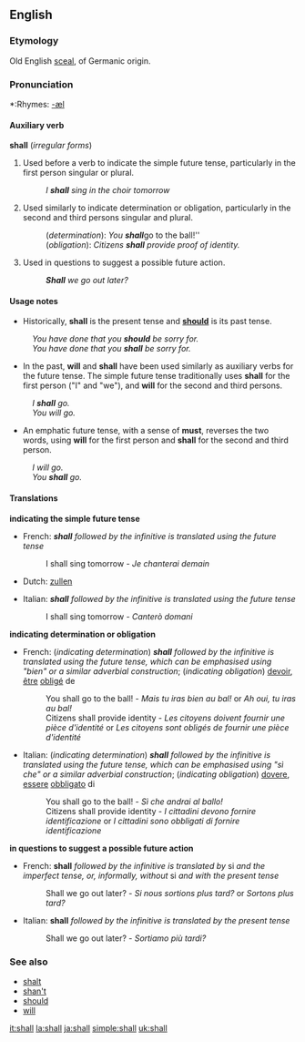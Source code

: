 ==English==

{{rank|down|good|never|100|shall|most|where|those}}

===Etymology===
Old English [[sculan|sceal]], of Germanic origin.

===Pronunciation===
*:Rhymes: [[Rhymes:English:-æl|-æl]]

====Auxiliary verb====
'''shall''' (''irregular forms'')

# Used before a verb to indicate the simple future tense, particularly in the first person singular or plural.
#:''I '''shall''' sing in the choir tomorrow''
# Used similarly to indicate determination or obligation, particularly in the second and third persons singular and plural.
#:(''determination''): ''You '''shall''' ''go to the ball!''
#:(''obligation''): ''Citizens '''shall''' provide proof of identity.''
# Used in questions to suggest a possible future action.
#:'''''Shall''' we go out later?''

====Usage notes====
*Historically, '''shall''' is the present tense and '''[[should]]''' is its past tense.
:''You have done that you '''should''' be sorry for.''
:''You have done that you '''shall''' be sorry for.''
*In the past, '''will''' and '''shall''' have been used similarly as auxiliary verbs for the future tense. The simple future tense traditionally uses '''shall''' for the first person ("I" and "we"), and '''will''' for the second and third persons.
:''I '''shall''' go.''
:''You will go.''
*An emphatic future tense, with a sense of '''must''', reverses the two words, using '''will''' for the first person and '''shall''' for the second and third person.
:''I will go.''
:''You '''shall''' go.''

====Translations====

'''indicating the simple future tense'''
{{top}}
*French: '''''shall''' followed by the infinitive is translated using the future tense''
*:I shall sing tomorrow - ''Je chanterai demain''
*Dutch: [[zullen]]
{{mid}}
*Italian: '''''shall''' followed by the infinitive is translated using the future tense''
*:I shall sing tomorrow - ''Canterò domani''
{{bottom}}

'''indicating determination or obligation'''
{{top}}
*French: (''indicating determination'') '''''shall''' followed by the infinitive is translated using the future tense, which can be emphasised using "bien" or a similar adverbial construction''; (''indicating obligation'') [[devoir]], [[être]] [[obliger|obligé]] de
*:You shall go to the ball! - ''Mais tu iras bien au bal!'' or ''Ah oui, tu iras au bal!''
*:Citizens shall provide identity - ''Les citoyens doivent fournir une pièce d'identité'' or ''Les citoyens sont obligés de fournir une pièce d'identité''
{{mid}}
*Italian:  (''indicating determination'') '''''shall''' followed by the infinitive is translated using the future tense, which can be emphasised using "sì che" or a similar adverbial construction''; (''indicating obligation'') [[dovere]], [[essere]] [[obbligare|obbligato]] di
*:You shall go to the ball! - ''Sì che andrai al ballo!''
*:Citizens shall provide identity - ''I cittadini devono fornire identificazione'' or ''I cittadini sono obbligati di fornire identificazione''
{{bottom}}

'''in questions to suggest a possible future action'''
{{top}}
*French: '''shall''' ''followed by the infinitive is translated by'' si ''and the imperfect tense, or, informally, without'' si ''and with the present tense''
*:Shall we go out later? - ''Si nous sortions plus tard?'' or ''Sortons plus tard?''
{{mid}}
*Italian: '''shall''' ''followed by the infinitive is translated by the present tense''
*:Shall we go out later? - ''Sortiamo più tardi?''
{{bottom}}

===See also===
*[[shalt]]
*[[shan't]]
*[[should]]
*[[will]]

[[it:shall]]
[[la:shall]]
[[ja:shall]]
[[simple:shall]]
[[uk:shall]]